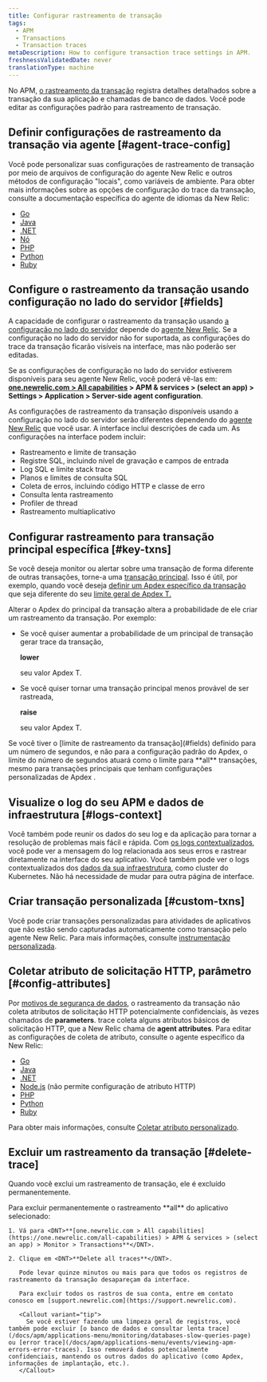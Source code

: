```yaml
---
title: Configurar rastreamento de transação
tags:
  - APM
  - Transactions
  - Transaction traces
metaDescription: How to configure transaction trace settings in APM.
freshnessValidatedDate: never
translationType: machine
---
```


No APM, [o rastreamento da transação](/docs/apm/transactions/transaction-traces/transaction-traces) registra detalhes detalhados sobre a transação da sua aplicação e chamadas de banco de dados. Você pode editar as configurações padrão para rastreamento de transação.

## Definir configurações de rastreamento da transação via agente [#agent-trace-config]

Você pode personalizar suas configurações de rastreamento de transação por meio de arquivos de configuração do agente New Relic e outros métodos de configuração "locais", como variáveis de ambiente. Para obter mais informações sobre as opções de configuração do trace da transação, consulte a documentação específica do agente de idiomas da New Relic:

* [Go](/docs/agents/go-agent/instrumentation/go-agent-configuration#transaction-tracer)
* [Java](/docs/agents/java-agent/configuration/java-agent-configuration-config-file#h2-transaction-tracer)
* [.NET](/docs/agents/net-agent/installation-configuration/net-agent-configuration#transaction_tracer)
* [Nó](/docs/agents/nodejs-agent/installation-configuration/nodejs-agent-configuration#tx_tracer_config)
* [PHP](/docs/agents/php-agent/configuration/php-agent-configuration#inivar-tt-settings)
* [Python](/docs/agents/python-agent/installation-configuration/python-agent-configuration#txn-tracer-settings)
* [Ruby](/docs/agents/ruby-agent/installation-configuration/ruby-agent-configuration#transaction_tracer)

## Configure o rastreamento da transação usando configuração no lado do servidor [#fields]

A capacidade de configurar o rastreamento da transação usando [a configuração no lado do servidor](/docs/agents/manage-apm-agents/configuration/server-side-agent-configuration) depende do [agente New Relic](#agent-trace-config). Se a configuração no lado do servidor não for suportada, as configurações do trace da transação ficarão visíveis na interface, mas não poderão ser editadas.

Se as configurações de configuração no lado do servidor estiverem disponíveis para seu agente New Relic, você poderá vê-las em: <DNT>**[one.newrelic.com > All capabilities](https://one.newrelic.com/all-capabilities) > APM & services > (select an app) > Settings > Application > Server-side agent configuration**</DNT>.

As configurações de rastreamento da transação disponíveis usando a configuração no lado do servidor serão diferentes dependendo do [agente New Relic](#agent-trace-config) que você usar. A interface inclui descrições de cada um. As configurações na interface podem incluir:

* Rastreamento e limite de transação
* Registre SQL, incluindo nível de gravação e campos de entrada
* Log SQL e limite stack trace
* Planos e limites de consulta SQL
* Coleta de erros, incluindo código HTTP e classe de erro
* Consulta lenta rastreamento
* Profiler de thread
* Rastreamento multiaplicativo

## Configurar rastreamento para transação principal específica [#key-txns]

Se você deseja monitor ou alertar sobre uma transação de forma diferente de outras transações, torne-a uma [transação principal](/docs/apm/transactions/key-transactions/key-transactions-tracking-important-transactions-or-events). Isso é útil, por exemplo, quando você deseja [definir um Apdex específico da transação](/docs/apm/new-relic-apm/apdex/change-your-apdex-settings#key-transaction) que seja diferente do seu [limite geral de Apdex T.](/docs/apm/new-relic-apm/apdex/apdex-measuring-user-satisfaction#what-is)

Alterar o Apdex do principal da transação altera a probabilidade de ele criar um rastreamento da transação. Por exemplo:

* Se você quiser aumentar a probabilidade de um principal de transação gerar trace da transação,

  <DNT>**lower**</DNT>

  seu valor Apdex T.

* Se você quiser tornar uma transação principal menos provável de ser rastreada,

  <DNT>**raise**</DNT>

  seu valor Apdex T.

<Callout variant="important">
  Se você tiver o [limite de rastreamento da transação](#fields) definido para um número de segundos, e não para a configuração padrão do Apdex, o limite do número de segundos atuará como o limite para <DNT>**all**</DNT> transações, mesmo para transações principais que tenham configurações personalizadas de Apdex .
</Callout>

## Visualize o log do seu APM e dados de infraestrutura [#logs-context]

Você também pode reunir os dados do seu log e da aplicação para tornar a resolução de problemas mais fácil e rápida. Com [os logs contextualizados](/docs/logs/logs-context/configure-logs-context-apm-agents/), você pode ver a mensagem do log relacionada aos seus erros e rastrear diretamente na interface do seu aplicativo. Você também pode ver o logs contextualizados dos [dados da sua infraestrutura](/docs/logs/forward-logs/forward-your-logs-using-infrastructure-agent/), como cluster do Kubernetes. Não há necessidade de mudar para outra página de interface.

## Criar transação personalizada [#custom-txns]

Você pode criar transações personalizadas para atividades de aplicativos que não estão sendo capturadas automaticamente como transação pelo agente New Relic. Para mais informações, consulte [instrumentação personalizada](/docs/apm/agents/manage-apm-agents/agent-data/custom-instrumentation/).

## Coletar atributo de solicitação HTTP, parâmetro [#config-attributes]

Por [motivos de segurança de dados](/docs/apm/transactions/transaction-traces/security-options-transaction-traces), o rastreamento da transação não coleta atributos de solicitação HTTP potencialmente confidenciais, às vezes chamados de <DNT>**parameters**</DNT>. trace coleta alguns atributos básicos de solicitação HTTP, que a New Relic chama de <DNT>**agent attributes**</DNT>. Para editar as configurações de coleta de atributo, consulte o agente específico da New Relic:

* [Go](/docs/agents/go-agent/instrumentation/go-agent-attributes)
* [Java](/docs/agents/java-agent/attributes/java-agent-attributes)
* [.NET](/docs/agents/net-agent/attributes/net-agent-attributes)
* [Node.js](/docs/agents/nodejs-agent/installation-configuration/nodejs-agent-configuration#params) (não permite configuração de atributo HTTP)
* [PHP](/docs/agents/php-agent/attributes/php-agent-attributes)
* [Python](/docs/agents/python-agent/attributes/python-agent-attributes)
* [Ruby](/docs/agents/ruby-agent/attributes/ruby-agent-attributes)

Para obter mais informações, consulte [Coletar atributo personalizado](/docs/agents/manage-apm-agents/agent-data/collect-custom-attributes).

## Excluir um rastreamento da transação [#delete-trace]

Quando você exclui um rastreamento de transação, ele é excluído permanentemente.

<CollapserGroup>
  <Collapser
    id="delete-all"
    title="Excluir todos os vestígios da transação"
  >
    Para excluir permanentemente o rastreamento <DNT>**all**</DNT> do aplicativo selecionado:

    1. Vá para <DNT>**[one.newrelic.com > All capabilities](https://one.newrelic.com/all-capabilities) > APM & services > (select an app) > Monitor > Transactions**</DNT>.

    2. Clique em <DNT>**Delete all traces**</DNT>.

       Pode levar quinze minutos ou mais para que todos os registros de rastreamento da transação desapareçam da interface.

       Para excluir todos os rastros de sua conta, entre em contato conosco em [support.newrelic.com](https://support.newrelic.com).

       <Callout variant="tip">
         Se você estiver fazendo uma limpeza geral de registros, você também pode excluir [o banco de dados e consultar lenta trace](/docs/apm/applications-menu/monitoring/databases-slow-queries-page) ou [error trace](/docs/apm/applications-menu/events/viewing-apm-errors-error-traces). Isso removerá dados potencialmente confidenciais, mantendo os outros dados do aplicativo (como Apdex, informações de implantação, etc.).
       </Callout>
  </Collapser>
</CollapserGroup>
